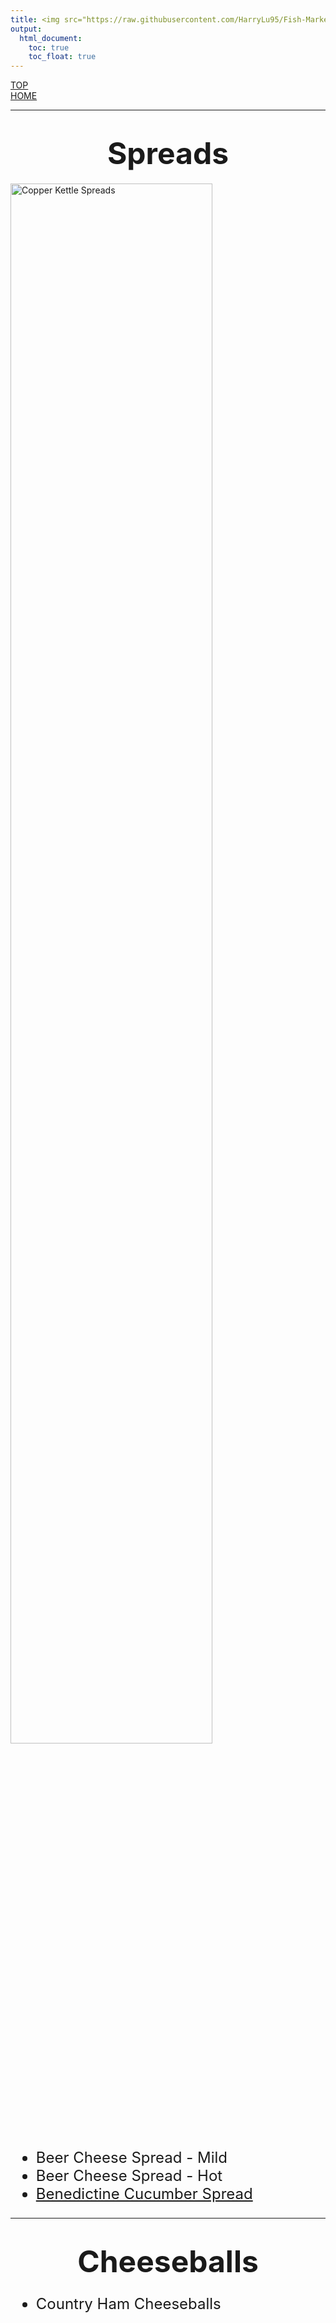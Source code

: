 ```yaml
---
title: <img src="https://raw.githubusercontent.com/HarryLu95/Fish-Market-Website/master/Logo_Copper_Kettle.jpg" align="center" width="200">
output: 
  html_document:
    toc: true
    toc_float: true
---
```

<div id="backtop"><a href="#">TOP</a></div>
<div id="backhome"><a href="index.html">HOME</a></div>

---

<h1 style="text-align:center"><font size=7>**Spreads**</font></h1>

<img src="https://raw.githubusercontent.com/HarryLu95/Fishmarket-Website/master/Product%20Photos/CK%20%26%20SFM/Copper_Kettle_Spreads.JPG" alt="Copper Kettle Spreads" width="80%">

<font size=5>

- Beer Cheese Spread - Mild
- Beer Cheese Spread - Hot
- [Benedictine Cucumber Spread][Benedictine]

</font>

[Benedictine]: https://raw.githubusercontent.com/HarryLu95/Fishmarket-Website/master/Product%20Photos/CK%20%26%20SFM/Benedictine.jpg

---

<h1 style="text-align:center"><font size=7>**Cheeseballs**</font></h1>

<font size=5>

- Country Ham Cheeseballs

</font>